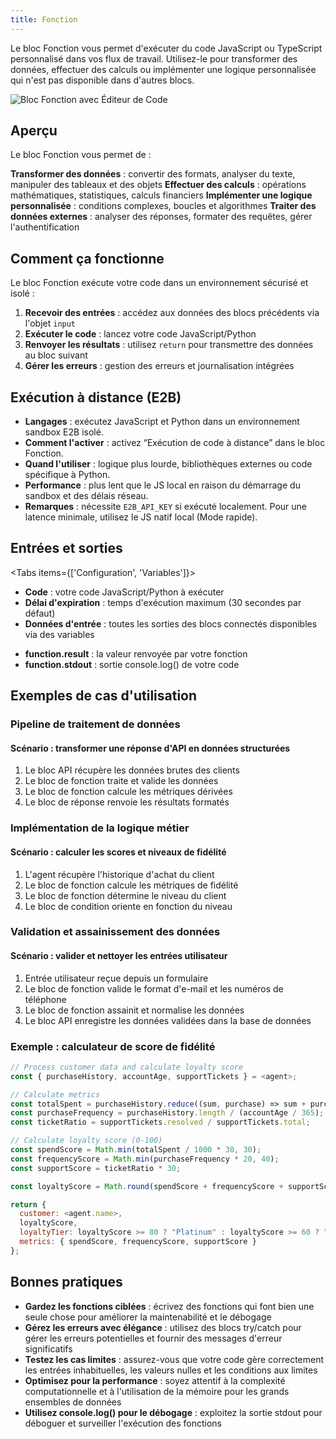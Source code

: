```yaml
---
title: Fonction
---
```



Le bloc Fonction vous permet d'exécuter du code JavaScript ou TypeScript personnalisé dans vos flux de travail. Utilisez-le pour transformer des données, effectuer des calculs ou implémenter une logique personnalisée qui n'est pas disponible dans d'autres blocs.

<div className="flex justify-center">
  <Image
    src="/static/blocks/function.png"
    alt="Bloc Fonction avec Éditeur de Code"
    width={500}
    height={350}
    className="my-6"
  />
</div>

## Aperçu

Le bloc Fonction vous permet de :

<Steps>
  <Step>
    <strong>Transformer des données</strong> : convertir des formats, analyser du texte, manipuler des tableaux et des objets
  </Step>
  <Step>
    <strong>Effectuer des calculs</strong> : opérations mathématiques, statistiques, calculs financiers
  </Step>
  <Step>
    <strong>Implémenter une logique personnalisée</strong> : conditions complexes, boucles et algorithmes
  </Step>
  <Step>
    <strong>Traiter des données externes</strong> : analyser des réponses, formater des requêtes, gérer l'authentification
  </Step>
</Steps>

## Comment ça fonctionne

Le bloc Fonction exécute votre code dans un environnement sécurisé et isolé :

1. **Recevoir des entrées** : accédez aux données des blocs précédents via l'objet `input`
2. **Exécuter le code** : lancez votre code JavaScript/Python
3. **Renvoyer les résultats** : utilisez `return` pour transmettre des données au bloc suivant
4. **Gérer les erreurs** : gestion des erreurs et journalisation intégrées

## Exécution à distance (E2B)

  - **Langages** : exécutez JavaScript et Python dans un environnement sandbox E2B isolé.
  - **Comment l'activer** : activez “Exécution de code à distance” dans le bloc Fonction.
  - **Quand l'utiliser** : logique plus lourde, bibliothèques externes ou code spécifique à Python.
  - **Performance** : plus lent que le JS local en raison du démarrage du sandbox et des délais réseau.
  - **Remarques** : nécessite `E2B_API_KEY` si exécuté localement. Pour une latence minimale, utilisez le JS natif local (Mode rapide).

## Entrées et sorties

<Tabs items={['Configuration', 'Variables']}>
  <Tab>
    <ul className="list-disc space-y-2 pl-6">
      <li>
        <strong>Code</strong> : votre code JavaScript/Python à exécuter
      </li>
      <li>
        <strong>Délai d'expiration</strong> : temps d'exécution maximum (30 secondes par défaut)
      </li>
      <li>
        <strong>Données d'entrée</strong> : toutes les sorties des blocs connectés disponibles via des variables
      </li>
    </ul>
  </Tab>
  <Tab>
    <ul className="list-disc space-y-2 pl-6">
      <li>
        <strong>function.result</strong> : la valeur renvoyée par votre fonction
      </li>
      <li>
        <strong>function.stdout</strong> : sortie console.log() de votre code
      </li>
    </ul>
  </Tab>
</Tabs>

## Exemples de cas d'utilisation

### Pipeline de traitement de données

<div className="mb-4 rounded-md border p-4">
  <h4 className="font-medium">Scénario : transformer une réponse d'API en données structurées</h4>
  <ol className="list-decimal pl-5 text-sm">
    <li>Le bloc API récupère les données brutes des clients</li>
    <li>Le bloc de fonction traite et valide les données</li>
    <li>Le bloc de fonction calcule les métriques dérivées</li>
    <li>Le bloc de réponse renvoie les résultats formatés</li>
  </ol>
</div>

### Implémentation de la logique métier

<div className="mb-4 rounded-md border p-4">
  <h4 className="font-medium">Scénario : calculer les scores et niveaux de fidélité</h4>
  <ol className="list-decimal pl-5 text-sm">
    <li>L'agent récupère l'historique d'achat du client</li>
    <li>Le bloc de fonction calcule les métriques de fidélité</li>
    <li>Le bloc de fonction détermine le niveau du client</li>
    <li>Le bloc de condition oriente en fonction du niveau</li>
  </ol>
</div>

### Validation et assainissement des données

<div className="mb-4 rounded-md border p-4">
  <h4 className="font-medium">Scénario : valider et nettoyer les entrées utilisateur</h4>
  <ol className="list-decimal pl-5 text-sm">
    <li>Entrée utilisateur reçue depuis un formulaire</li>
    <li>Le bloc de fonction valide le format d'e-mail et les numéros de téléphone</li>
    <li>Le bloc de fonction assainit et normalise les données</li>
    <li>Le bloc API enregistre les données validées dans la base de données</li>
  </ol>
</div>

### Exemple : calculateur de score de fidélité

```javascript title="loyalty-calculator.js"
// Process customer data and calculate loyalty score
const { purchaseHistory, accountAge, supportTickets } = <agent>;

// Calculate metrics
const totalSpent = purchaseHistory.reduce((sum, purchase) => sum + purchase.amount, 0);
const purchaseFrequency = purchaseHistory.length / (accountAge / 365);
const ticketRatio = supportTickets.resolved / supportTickets.total;

// Calculate loyalty score (0-100)
const spendScore = Math.min(totalSpent / 1000 * 30, 30);
const frequencyScore = Math.min(purchaseFrequency * 20, 40);
const supportScore = ticketRatio * 30;

const loyaltyScore = Math.round(spendScore + frequencyScore + supportScore);

return {
  customer: <agent.name>,
  loyaltyScore,
  loyaltyTier: loyaltyScore >= 80 ? "Platinum" : loyaltyScore >= 60 ? "Gold" : "Silver",
  metrics: { spendScore, frequencyScore, supportScore }
};
```

## Bonnes pratiques

- **Gardez les fonctions ciblées** : écrivez des fonctions qui font bien une seule chose pour améliorer la maintenabilité et le débogage
- **Gérez les erreurs avec élégance** : utilisez des blocs try/catch pour gérer les erreurs potentielles et fournir des messages d'erreur significatifs
- **Testez les cas limites** : assurez-vous que votre code gère correctement les entrées inhabituelles, les valeurs nulles et les conditions aux limites
- **Optimisez pour la performance** : soyez attentif à la complexité computationnelle et à l'utilisation de la mémoire pour les grands ensembles de données
- **Utilisez console.log() pour le débogage** : exploitez la sortie stdout pour déboguer et surveiller l'exécution des fonctions

